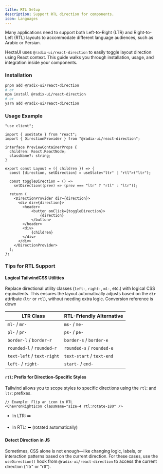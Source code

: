 ```yaml
---
title: RTL Setup
description: Support RTL direction for components.
icon: Languages
---
```


Many applications need to support both Left-to-Right (LTR) and Right-to-Left (RTL) layouts to accommodate different language audiences, such as Arabic or Persian.

HextaUI uses `@radix-ui/react-direction` to easily toggle layout direction using React context. This guide walks you through installation, usage, and integration inside your components.

### Installation

```sh
pnpm add @radix-ui/react-direction
# or
npm install @radix-ui/react-direction
# or
yarn add @radix-ui/react-direction
```

### Usage Example

```tsx
"use client";

import { useState } from "react";
import { DirectionProvider } from "@radix-ui/react-direction";

interface PreviewContainerProps {
  children: React.ReactNode;
  className?: string;
}

export const Layout = ({ children }) => {
  const [direction, setDirection] = useState<"ltr" | "rtl">("ltr");

  const toggleDirection = () =>
    setDirection((prev) => (prev === "ltr" ? "rtl" : "ltr"));

  return (
    <DirectionProvider dir={direction}>
      <div dir={direction}>
        <header>
            <button onClick={toggleDirection}>
                {direction}
            </button>
        </header>
        <div>
            {children}
        </div>
      </div>
    </DirectionProvider>
  );
};
```

### Tips for RTL Support

#### Logical TailwindCSS Utilities

Replace directional utility classes (`left-`, `right-`, `ml-`, etc.) with logical CSS equivalents. This ensures the layout automatically adjusts based on the `dir` attribute (`ltr` or `rtl`), without needing extra logic. Conversion reference is down

| LTR Class                  | RTL-Friendly Alternative  |
| -------------------------- | ------------------------- |
| `ml-` / `mr-`              | `ms-` / `me-`             |
| `pl-` / `pr-`              | `ps-` / `pe-`             |
| `border-l` / `border-r`    | `border-s` / `border-e`   |
| `rounded-l` / `rounded-r`  | `rounded-s` / `rounded-e` |
| `text-left` / `text-right` | `text-start` / `text-end` |
| `left-` / `right-`         | `start-` / `end-`         |

#### `rtl`: Prefix for Direction-Specific Styles

Tailwind allows you to scope styles to specific directions using the `rtl`: and `ltr`: prefixes.

```tsx
// Example: Flip an icon in RTL
<ChevronRightIcon className="size-4 rtl:rotate-180" />
```

- In LTR: ➡️

- In RTL: ⬅️ (rotated automatically)

#### Detect Direction in JS

Sometimes, CSS alone is not enough—like changing logic, labels, or interaction patterns based on the current direction. For these cases, use the `useDirection()` hook from `@radix-ui/react-direction` to access the current direction ("ltr" or "rtl").